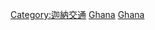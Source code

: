 {{Commonscat|Airlines of Ghana}}

[[Category:迦納交通|Category:迦納交通]]
[[Category:非洲航空公司|Ghana]]
[[Category:各国航空公司|Ghana]]